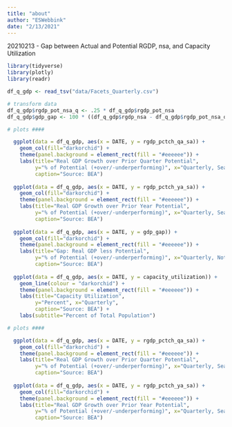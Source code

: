 ```yaml
---
title: "about"
author: "ESWebbink"
date: "2/13/2021"
---
```


20210213 - Gap between Actual and Potential RGDP, nsa, and Capacity Utilization

```r

library(tidyverse)
library(plotly)
library(readr)

df_q_gdp <- read_tsv("data/Facets_Quarterly.csv")

# transform data
df_q_gdp$rgdp_pot_nsa_q <- .25 * df_q_gdp$rgdp_pot_nsa
df_q_gdp$gdp_gap <- 100 * ((df_q_gdp$rgdp_nsa - df_q_gdp$rgdp_pot_nsa_q) /df_q_gdp$rgdp_nsa)
```


```r

# plots ####

  ggplot(data = df_q_gdp, aes(x = DATE, y = rgdp_pctch_qa_sa)) +
    geom_col(fill="darkorchid") +
    theme(panel.background = element_rect(fill = "#eeeeee")) +
    labs(title="Real GDP Growth over Prior Quarter Potential", 
         y="% of Potential (+over/-underperforming)", x="Quarterly, Seasonally Adjusted, Annualized Rate", 
         caption="Source: BEA")
  
  ggplot(data = df_q_gdp, aes(x = DATE, y = rgdp_pctch_ya_sa)) +
    geom_col(fill="darkorchid") +
    theme(panel.background = element_rect(fill = "#eeeeee")) +
    labs(title="Real GDP Growth over Prior Year Potential", 
         y="% of Potential (+over/-underperforming)", x="Quarterly, Seasonally Adjusted, Annualized Rate", 
         caption="Source: BEA")
  
  ggplot(data = df_q_gdp, aes(x = DATE, y = gdp_gap)) +
    geom_col(fill="darkorchid") +
    theme(panel.background = element_rect(fill = "#eeeeee")) +
    labs(title="Gap: Real GDP less Potential", 
         y="% of Potential (+over/-underperforming)", x="Quarterly, Not Seasonally Adjusted", 
         caption="Source: BEA")
  
  ggplot(data = df_q_gdp, aes(x = DATE, y = capacity_utilization)) +
    geom_line(colour = "darkorchid") +
    theme(panel.background = element_rect(fill = "#eeeeee")) +
    labs(title="Capacity Utilization", 
         y="Percent", x="Quarterly", 
         caption="Source: BEA") +
    labs(subtitle="Percent of Total Population")

```

```r

# plots ####

  ggplot(data = df_q_gdp, aes(x = DATE, y = rgdp_pctch_qa_sa)) +
    geom_col(fill="darkorchid") +
    theme(panel.background = element_rect(fill = "#eeeeee")) +
    labs(title="Real GDP Growth over Prior Quarter Potential", 
         y="% of Potential (+over/-underperforming)", x="Quarterly, Seasonally Adjusted, Annualized Rate", 
         caption="Source: BEA")
  
  ggplot(data = df_q_gdp, aes(x = DATE, y = rgdp_pctch_ya_sa)) +
    geom_col(fill="darkorchid") +
    theme(panel.background = element_rect(fill = "#eeeeee")) +
    labs(title="Real GDP Growth over Prior Year Potential", 
         y="% of Potential (+over/-underperforming)", x="Quarterly, Seasonally Adjusted, Annualized Rate", 
         caption="Source: BEA")
  
```
